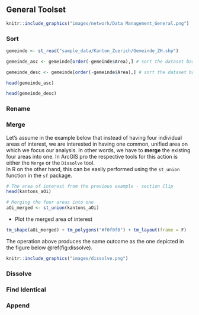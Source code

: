 
## General Toolset

```r
knitr::include_graphics("images/network/Data Management_General.png")
```


### Sort

```r
gemeinde <- st_read("sample_data/Kanton_Zuerich/Gemeinde_ZH.shp")

gemeinde_asc <- gemeinde[order(-gemeinde$Area),] # sort the dataset based on the Area in ascending order

gemeinde_desc <- gemeinde[order(-gemeinde$Area),] # sort the dataset based on the Area in descending order

head(gemeinde_asc)

head(gemeinde_desc)
```


### Rename



### Merge

Let's assume in the example below that instead of having four individual areas of interest, we are interested in having one common, unified area on which we focus our analysis. In other words, we have to __merge__ the existing four areas into one. In ArcGIS pro the respective tools for this action is either the `Merge` or the `Dissolve` tool.  
In R on the other hand, this can be easily performed using the `st_union` function in the `sf` package. 

```r
# The area of interest from the previous example - section Clip
head(kantons_aOi)

# Merging the four areas into one
aOi_merged <- st_union(kantons_aOi)
```

- Plot the merged area of interest

```r
tm_shape(aOi_merged) + tm_polygons("#f0f0f0") + tm_layout(frame = F)
```

The operation above produces the same outcome as the one depicted in the figure below \@ref(fig:dissolve).

```r
knitr::include_graphics("images/dissolve.png")
```



### Dissolve



### Find Identical



### Append




